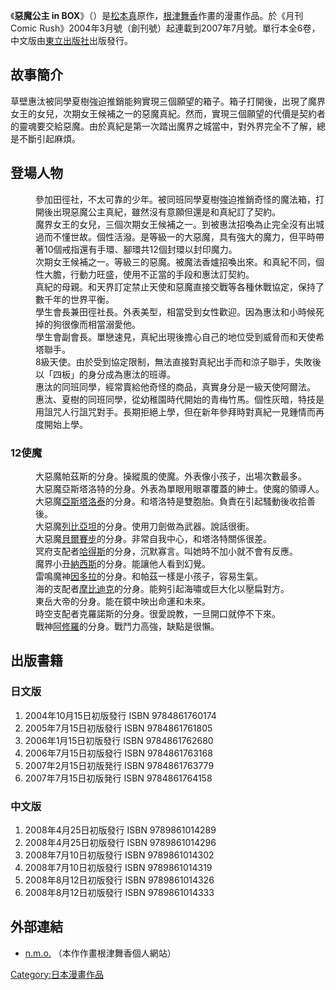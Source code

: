 {{Infobox animanga/Headerofja
|標題= 惡魔公主 in BOX
|圖像= 
|尺寸= 
|說明= 
|日文名稱= 箱入りデビルプリンセス
|英文名稱= 
|類型= 戀愛喜劇
}}
{{Infobox animanga/Manga
|標題= 
|作者= [[松本真|松本真]]
|作畫= [[根津舞香|根津舞香]]
|出版社={{flagicon|Japan}} [[Jive|Jive]]<br>{{flagicon|Taiwan}}[[東立出版社|東立出版社]] 
|其他出版社= 
|連載雜誌= [[月刊Comic_Rush|月刊Comic Rush]] 
|label= 
|發售日= 
|開始= 	2004年3月
|結束= 	2007年7月
|冊數= 全6卷
|話數= 
|其他= 
}}
{{Infobox animanga/Footerofja}}
《'''惡魔公主 in BOX'''》（{{lang|ja|箱入りデビルプリンセス}}）是[[松本真|松本真]]原作，[[根津舞香|根津舞香]]作畫的漫畫作品。於《月刊Comic Rush》2004年3月號（創刊號）起連載到2007年7月號。單行本全6卷，中文版由[[東立出版社|東立出版社]]出版發行。
==故事簡介==
草壁惠汰被同學夏樹強迫推銷能夠實現三個願望的箱子。箱子打開後，出現了魔界女王的女兒，次期女王候補之一的惡魔真紀。然而，實現三個願望的代價是契約者的靈魂要交給惡魔。由於真紀是第一次踏出魔界之城當中，對外界完全不了解，總是不斷引起麻煩。

==登場人物==
;{{nihongo|草壁 惠汰|草壁 恵汰（くさかべ けいた）}}
:參加田徑社，不太可靠的少年。被同班同學夏樹強迫推銷奇怪的魔法箱，打開後出現惡魔公主真紀，雖然沒有意願但還是和真紀訂了契約。
;{{nihongo|真紀|マキ}}
:魔界女王的女兒，三個次期女王候補之一。到被惠汰招喚為止完全沒有出城過而不懂世故。個性活潑。是等級一的大惡魔，具有強大的魔力，但平時帶著10個戒指還有手環、腳環共12個封環以封印魔力。
;{{nihongo|美紀|ミキ}}
:次期女王候補之一。等級三的惡魔。被魔法香爐招喚出來。和真紀不同，個性大膽，行動力旺盛，使用不正當的手段和惠汰訂契約。
;{{nihongo|女王|じょおう}}
:真紀的母親。和天界訂定禁止天使和惡魔直接交戰等各種休戰協定，保持了數千年的世界平衡。
;{{nihongo|速見|はやみ}}
:學生會長兼田徑社長。外表美型，相當受到女性歡迎。因為惠汰和小時候死掉的狗很像而相當溺愛他。
;{{nihongo|原 涼子|はら りょうこ}}
:學生會副會長。單戀速見，真紀出現後擔心自己的地位受到威脅而和天使希塔聯手。
;{{nihongo|希塔|シータ}}
:8級天使。由於受到協定限制，無法直接對真紀出手而和涼子聯手，失敗後以「四板」的身分成為惠汰的班導。
;{{nihongo|森嶋 夏樹|森嶋 なつき（もりしま なつき）}}
:惠汰的同班同學，經常賣給他奇怪的商品，真實身分是一級天使阿爾法。
;{{nihongo|野呂居 益造|のろい ますぞう}}
:惠汰、夏樹的同班同學，從幼稚園時代開始的青梅竹馬。個性灰暗，特技是用詛咒人行詛咒對手。長期拒絕上學，但在新年參拜時對真紀一見鍾情而再度開始上學。
===12使魔===
;{{nihongo|風之帕茲|風のパズ}}
:大惡魔帕茲斯的分身。操縱風的使魔。外表像小孩子，出場次數最多。
;{{nihongo|龍之塔洛特|竜のタロト}}
:大惡魔亞斯塔洛特的分身。外表為單眼用眼罩覆蓋的紳士。使魔的領導人。
;{{nihongo|愛之塔洛泰|愛のタロテ}}
:大惡魔[[阿斯塔蒂|亞斯塔洛泰]]的分身。和塔洛特是雙胞胎。負責在引起騷動後收拾善後。
;{{nihongo|放縱的列比|放浪のレビ}}
:大惡魔[[利維坦|列比亞坦]]的分身。使用刀劍做為武器。說話很衝。
;{{nihongo|魔軍的貝爾|魔軍のベル}}
:大惡魔[[別西卜|貝爾賽步]]的分身。非常自我中心，和塔洛特關係很差。
;{{nihongo|死神小哈|死神ハーちゃん}}
:冥府支配者[[哈得斯|哈得斯]]的分身，沉默寡言。叫她時不加小就不會有反應。
;{{nihongo|美的納爾|美のナル}}
:魔界小丑[[納西瑟斯|納西斯]]的分身。能讓他人看到幻覺。
;{{nihongo|雷的多拉|雷のドラ}}
:雷鳴魔神[[因陀羅|因多拉]]的分身。和帕茲一樣是小孩子，容易生氣。
;{{nihongo|海魔摩比|海魔モビー}}
:海的支配者[[白鯨記|摩比迪克]]的分身。能夠引起海嘯或巨大化以壓扁對方。
;{{nihongo|鏡的泰|鏡のタイ}}
:東岳大帝的分身。能在鏡中映出命運和未來。
;{{nihongo|時間的克羅|時のクロ}}
:時空支配者克羅諾斯的分身。很愛說教，一旦開口就停不下來。
;{{nihongo|火焰的亞許|炎のアシュ}}
:戰神[[阿修羅|阿修羅]]的分身。戰鬥力高強，缺點是很懶。

==出版書籍==
===日文版===
# 2004年10月15日初版發行 ISBN 9784861760174
# 2005年7月15日初版發行 ISBN 9784861761805
# 2006年1月15日初版發行 ISBN 9784861762680
# 2006年7月15日初版發行 ISBN 9784861763168
# 2007年2月15日初版発行 ISBN 9784861763779
# 2007年7月15日初版発行 ISBN 9784861764158
===中文版===
# 2008年4月25日初版發行 ISBN 9789861014289
# 2008年4月25日初版發行 ISBN 9789861014296
# 2008年7月10日初版發行 ISBN 9789861014302
# 2008年7月10日初版發行 ISBN 9789861014319
# 2008年8月12日初版發行 ISBN 9789861014326
# 2008年8月12日初版發行 ISBN 9789861014333

==外部連結==
* [http://nets.jugem.jp/ n.m.o.] {{Wayback|url=http://nets.jugem.jp/ |date=20080913233246 }}（本作作畫根津舞香個人網站）

{{DEFAULTSORT:Hakoiri Devil Princess}}
[[Category:日本漫畫作品|Category:日本漫畫作品]]
